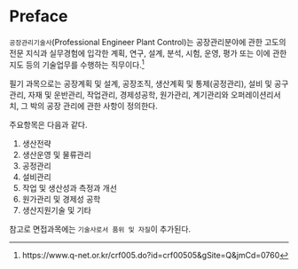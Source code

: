# Preface {.unnumbered}

`공장관리기술사`(Professional Engineer Plant Control)는 공장관리분야에 관한 고도의 전문 지식과 실무경험에 입각한 계획, 연구, 설계, 분석, 시험, 운영, 평가 또는 이에 관한 지도 등의 기술업무를 수행하는 직무이다.[^index-1]

[^index-1]: https://www.q-net.or.kr/crf005.do?id=crf00505&gSite=Q&jmCd=0760

필기 과목으로는 공장계획 및 설계, 공장조직, 생산계획 및 통제(공정관리), 설비 및 공구관리, 자재 및 운반관리, 작업관리, 경제성공학, 원가관리, 계기관리와 오퍼레이션리서치, 그 박의 공장 관리에 관한 사항이 정의한다.

주요항목은 다음과 같다.

1.  생산전략
2.  생산운영 및 물류관리
3.  공정관리
4.  설비관리
5.  작업 및 생산성과 측정과 개선
6.  원가관리 및 경제성 공학
7.  생산지원기술 및 기타

참고로 면접과목에는 `기술사로서 품위 및 자질`이 추가된다.
